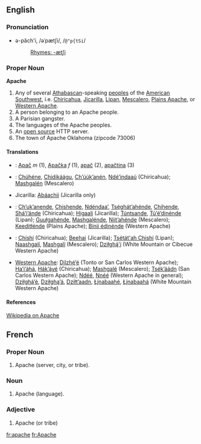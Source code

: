 ==English==
===Pronunciation===
*ə-păch'i, /əˈpætʃi/, /<tt>@"p{tSi</tt>/
*:[[Rhymes:English:-ætʃi|Rhymes: -ætʃi]]

===Proper Noun===
'''Apache'''

# Any of several [[Athabascan]]-speaking [[people]]s of the [[American]] [[Southwest]], i.e. [[Chiricahua]], [[Jicarilla]], [[Lipan]], [[Mescalero]], [[Plains Apache]], or [[Western Apache]].
# A person belonging to an Apache people.
# A Parisian gangster.
# The languages of the Apache peoples.
# An [[open source]] HTTP server.
# The town of Apache Oklahoma (zipcode 73006)

====Translations====
*{{sk}}: [[Apač#Slovak|Apač]] ''m'' (1), [[Apačka]] ''f'' (1), [[apač]] (2), [[apačtina]] (3)
*{{apc}}: [[Chúhéne]], [[Chidikáágu]], [[Ch’úúk’anén]], [[Ndé’indaaú]] (Chiricahua); [[Mashgalén]] (Mescalero)
* Jicarilla: [[Abáachii]] (Jicarilla only)
*{{apm}}: [[Ch’uk’anende]], [[Chishende]], [[Ndéndaa’]], [[Tséghát’ahénde]], [[Chihende]], [[Shá’i’ánde]] (Chiricahua); [[Higaali]] (Jicarilla); [[Túntsande]], [[Tú’é’dinénde]] (Lipan); [[Guułgahénde]], [[Mashgalénde]], [[Niit’ahénde]] (Mescalero); [[Keeditłénde]] (Plains Apache); [[Bínii édinénde]] (Western Apache)
*{{nv}}: [[Chíshí]] (Chiricahua); [[Beehai]] (Jicarilla); [[Tsétát'ah Chishí]] (Lipan); [[Naashgalí]], [[Mashgalí]] (Mescalero); [[Dziłghą́'í]] (White Mountain or Cibecue Western Apache)
*[[Western Apache]]: [[Dilzhę́’é]] (Tonto or San Carlos Western Apache); [[Ha’i’ą́há]], [[Hák’ą́yé]] (Chiricahua); [[Mashgalé]] (Mescalero); [[Tsék’áádn]] (San Carlos Western Apache); [[Ndéé]], [[Nnéé]] (Western Apache in general); [[Dziłghą́’é]], [[Dziłghą’á]], [[Dziłt’aadn]], [[Łį́nabaahé]], [[Łį́nabaahá]] (White Mountain Western Apache)

====References====
[[w:Apache|Wikipedia on Apache]]

== French ==

===Proper Noun===

# Apache (server, city, or tribe).

===Noun===

# Apache (language).

===Adjective===

# Apache (or tribe)

[[fr:apache]]
[[fr:Apache]]
